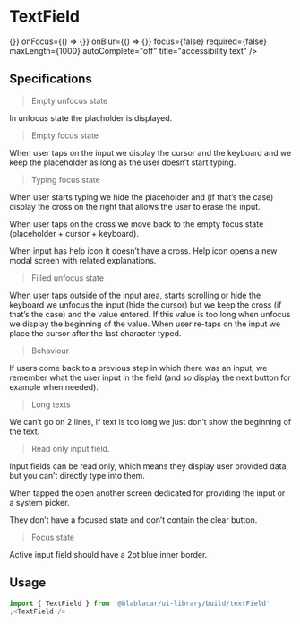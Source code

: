 

<Meta title="Forms/TextField" />

# **TextField**

<Canvas>
  <Story name="Default">
    <TextField
      type={inputTypes.TEXT}
      id="id"
      name="inputName"
      inputMode={inputModes.TEXT}
      pattern="pattern"
      placeholder="Placeholder"
      labelledBy="aria label"
      disabled={false}
      readOnly={false}
      label=""
      error=""
      onChange={() => {}}
      onFocus={() => {}}
      onBlur={() => {}}
      focus={false}
      required={false}
      maxLength={1000}
      autoComplete="off"
      title="accessibility text"
    />
  </Story>
</Canvas>

## Specifications

> Empty unfocus state

In unfocus state the placholder is displayed.

> Empty focus state

When user taps on the input we display the cursor and the keyboard and we keep the placeholder as long as the user doesn’t start typing.

> Typing focus state

When user starts typing we hide the placeholder and (if that’s the case) display the cross on the right that allows the user to erase the input.

When user taps on the cross we move back to the empty focus state (placeholder + cursor + keyboard).

When input has help icon it doesn’t have a cross. Help icon opens a new modal screen with related explanations.

> Filled unfocus state

When user taps outside of the input area, starts scrolling or hide the keyboard we unfocus the input (hide the cursor) but we keep the cross (if that’s the case) and the value entered. If this value is too long when unfocus we display the beginning of the value.
When user re-taps on the input we place the cursor after the last character typed.

> Behaviour

If users come back to a previous step in which there was an input, we remember what the user input in the field (and so display the next button for example when needed).

> Long texts

We can’t go on 2 lines, if text is too long we just don’t show the beginning of the text.

> Read only input field.

Input fields can be read only, which means they display user provided data, but you can’t directly type into them.

When tapped the open another screen dedicated for providing the input or
a system picker.

They don’t have a focused state and don’t contain the clear button.

> Focus state

Active input field should have a 2pt blue inner border.

## Usage

```jsx
import { TextField } from '@blablacar/ui-library/build/textField'
;<TextField />
```

<ArgsTable of={TextField} />
